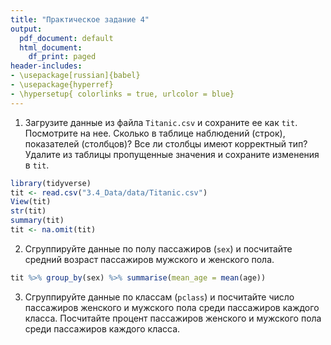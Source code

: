 ```yaml
---
title: "Практическое задание 4"
output:
  pdf_document: default
  html_document:
    df_print: paged
header-includes:
- \usepackage[russian]{babel}
- \usepackage{hyperref}
- \hypersetup{ colorlinks = true, urlcolor = blue}
---
```


1. Загрузите данные из файла `Titanic.csv` и сохраните ее как `tit`. Посмотрите на нее. Сколько в таблице наблюдений (строк), показателей (столбцов)? Все ли столбцы имеют корректный тип? Удалите из таблицы пропущенные значения и сохраните изменения в `tit`.
```r
library(tidyverse)
tit <- read.csv("3.4_Data/data/Titanic.csv")
View(tit)
str(tit)
summary(tit)
tit <- na.omit(tit)
```



2. Сгруппируйте данные по полу пассажиров (`sex`) и посчитайте средний возраст пассажиров мужского и женского пола.
```r
tit %>% group_by(sex) %>% summarise(mean_age = mean(age))
```



3. Сгруппируйте данные по классам (`pclass`) и посчитайте число пассажиров женского и мужского пола среди пассажиров каждого класса. Посчитайте процент пассажиров женского и мужского пола среди пассажиров каждого класса. 


